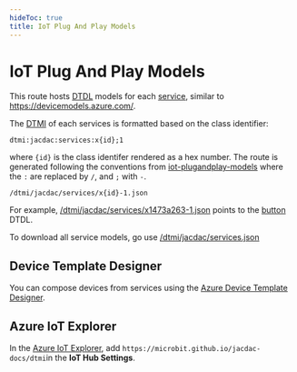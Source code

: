 ```yaml
---
hideToc: true
title: IoT Plug And Play Models
---
```


# IoT Plug And Play Models

This route hosts [DTDL](https://github.com/Azure/opendigitaltwins-dtdl/blob/master/DTDL/v2/dtdlv2.md) models 
for each [service](/services), similar to https://devicemodels.azure.com/.

The [DTMI](https://github.com/Azure/digital-twin-model-identifier) of each services is formatted based on the class identifier:

    dtmi:jacdac:services:x{id};1

where ``{id}`` is the class identifer rendered as a hex number. 
The route is generated following the conventions from [iot-plugandplay-models](https://github.com/Azure/iot-plugandplay-models#consuming)
where the ``:`` are replaced by ``/``, and ``;`` with ``-``.

    /dtmi/jacdac/services/x{id}-1.json

For example, [/dtmi/jacdac/services/x1473a263-1.json](/dtmi/jacdac/services/x1473a263-1.json) points to the [button](/services/button) DTDL.

To download all service models, go use [/dtmi/jacdac/services.json](/dtmi/jacdac/services.json)

## Device Template Designer

You can compose devices from services using the [Azure Device Template Designer](/tools/azure-device-template-designer).

## Azure IoT Explorer

In the [Azure IoT Explorer](https://docs.microsoft.com/en-us/azure/iot-pnp/howto-use-iot-explorer), 
add ``https://microbit.github.io/jacdac-docs/dtmi``in the **IoT Hub Settings**.